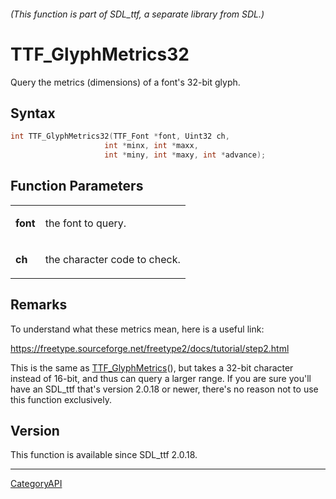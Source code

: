 ====== (This function is part of SDL_ttf, a separate library from SDL.) ======
= TTF_GlyphMetrics32 =

Query the metrics (dimensions) of a font's 32-bit glyph.

== Syntax ==

<syntaxhighlight lang='c'>
int TTF_GlyphMetrics32(TTF_Font *font, Uint32 ch,
                     int *minx, int *maxx,
                     int *miny, int *maxy, int *advance);
</syntaxhighlight>

== Function Parameters ==

{|
|'''font'''
|the font to query.
|-
|'''ch'''
|the character code to check.
|}

== Remarks ==

To understand what these metrics mean, here is a useful link:

https://freetype.sourceforge.net/freetype2/docs/tutorial/step2.html

This is the same as [[TTF_GlyphMetrics]](), but takes a 32-bit character
instead of 16-bit, and thus can query a larger range. If you are sure
you'll have an SDL_ttf that's version 2.0.18 or newer, there's no reason
not to use this function exclusively.

== Version ==

This function is available since SDL_ttf 2.0.18.

----
[[CategoryAPI]]



